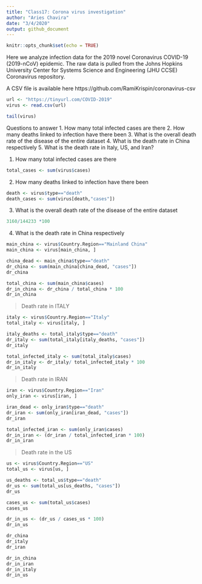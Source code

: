 ```yaml
---
title: "Class17: Corona virus investigation"
author: "Aries Chavira"
date: "3/4/2020"
output: github_document
---
```


```r
knitr::opts_chunk$set(echo = TRUE)
```

Here we analyze infection data for the 2019 novel Coronavirus COVID-19 (2019-nCoV) epidemic. The raw data is pulled from the Johns Hopkins University Center for Systems Science and Engineering (JHU CCSE) Coronavirus repository.

A CSV file is available here https://github.com/RamiKrispin/coronavirus-csv


```r
url <- "https://tinyurl.com/COVID-2019"
virus <- read.csv(url)

tail(virus)
```

Questions to answer 
 1. How many total infected cases are there 
 2. How many deaths linked to infection have there been 
 3. What is the overall death rate of the disease of the entire dataset 
 4. What is the death rate in China respectively 
 5. What is the death rate in Italy, US, and Iran? 
 
 1. How many total infected cases are there 
```r
total_cases <- sum(virus$cases)
```
 
2. How many deaths linked to infection have there been 
```r
death <- virus$type=="death"
death_cases <- sum(virus[death,"cases"])
```

 3. What is the overall death rate of the disease of the entire dataset 
```r
3160/144233 *100
```

4. What is the death rate in China respectively 
```r
main_china <- virus$Country.Region=="Mainland China"
main_china <- virus[main_china, ]

china_dead <- main_china$type=="death"
dr_china <- sum(main_china[china_dead, "cases"])
dr_china 

total_china <- sum(main_china$cases)
dr_in_china <- dr_china / total_china * 100
dr_in_china
```

> Death rate in ITALY 

```r
italy <- virus$Country.Region=="Italy"
total_italy <- virus[italy, ]

italy_deaths <- total_italy$type=="death"
dr_italy <- sum(total_italy[italy_deaths, "cases"])
dr_italy

total_infected_italy <- sum(total_italy$cases)
dr_in_italy <- dr_italy/ total_infected_italy * 100
dr_in_italy
```

> Death rate in IRAN

```r
iran <- virus$Country.Region=="Iran"
only_iran <- virus[iran, ]

iran_dead <- only_iran$type=="death"
dr_iran <- sum(only_iran[iran_dead, "cases"])
dr_iran

total_infected_iran <- sum(only_iran$cases)
dr_in_iran <- (dr_iran / total_infected_iran * 100)
dr_in_iran
```

> Death rate in the US 

```r
us <- virus$Country.Region=="US"
total_us <- virus[us, ]

us_deaths <- total_us$type=="death"
dr_us <- sum(total_us[us_deaths, "cases"])
dr_us

cases_us <- sum(total_us$cases)
cases_us

dr_in_us <- (dr_us / cases_us * 100)
dr_in_us
```

```r
dr_china
dr_italy
dr_iran

dr_in_china
dr_in_iran
dr_in_italy
dr_in_us

```












